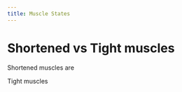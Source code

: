 ```yaml
---
title: Muscle States
---
```



# Shortened vs Tight muscles

Shortened muscles are 



Tight muscles